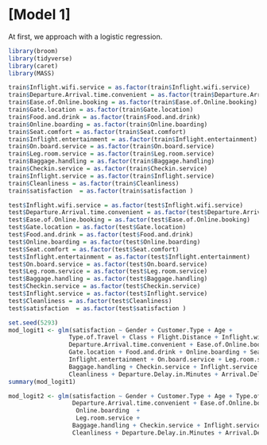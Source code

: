 # [Model 1]

At first, we approach with a logistic regression. 
```r
library(broom)
library(tidyverse)
library(caret)
library(MASS)
```
```r
train$Inflight.wifi.service = as.factor(train$Inflight.wifi.service)
train$Departure.Arrival.time.convenient = as.factor(train$Departure.Arrival.time.convenient)
train$Ease.of.Online.booking = as.factor(train$Ease.of.Online.booking) 
train$Gate.location = as.factor(train$Gate.location)
train$Food.and.drink = as.factor(train$Food.and.drink)
train$Online.boarding = as.factor(train$Online.boarding)
train$Seat.comfort = as.factor(train$Seat.comfort)
train$Inflight.entertainment = as.factor(train$Inflight.entertainment)
train$On.board.service = as.factor(train$On.board.service)
train$Leg.room.service = as.factor(train$Leg.room.service)
train$Baggage.handling = as.factor(train$Baggage.handling)
train$Checkin.service = as.factor(train$Checkin.service)
train$Inflight.service = as.factor(train$Inflight.service)
train$Cleanliness = as.factor(train$Cleanliness)
train$satisfaction  = as.factor(train$satisfaction )
```

```r
test$Inflight.wifi.service = as.factor(test$Inflight.wifi.service)
test$Departure.Arrival.time.convenient = as.factor(test$Departure.Arrival.time.convenient)
test$Ease.of.Online.booking = as.factor(test$Ease.of.Online.booking) 
test$Gate.location = as.factor(test$Gate.location)
test$Food.and.drink = as.factor(test$Food.and.drink)
test$Online.boarding = as.factor(test$Online.boarding)
test$Seat.comfort = as.factor(test$Seat.comfort)
test$Inflight.entertainment = as.factor(test$Inflight.entertainment)
test$On.board.service = as.factor(test$On.board.service)
test$Leg.room.service = as.factor(test$Leg.room.service)
test$Baggage.handling = as.factor(test$Baggage.handling)
test$Checkin.service = as.factor(test$Checkin.service)
test$Inflight.service = as.factor(test$Inflight.service)
test$Cleanliness = as.factor(test$Cleanliness)
test$satisfaction  = as.factor(test$satisfaction )
```


```r
set.seed(5293)
mod_logit1 <- glm(satisfaction ~ Gender + Customer.Type + Age + 
                 Type.of.Travel + Class + Flight.Distance + Inflight.wifi.service + 
                 Departure.Arrival.time.convenient + Ease.of.Online.booking + 
                 Gate.location + Food.and.drink + Online.boarding + Seat.comfort +
                 Inflight.entertainment + On.board.service + Leg.room.service +
                 Baggage.handling + Checkin.service + Inflight.service +
                 Cleanliness + Departure.Delay.in.Minutes + Arrival.Delay.in.Minutes , data = train, family = "binomial")
summary(mod_logit1)

```

```r
mod_logit2 <- glm(satisfaction ~ Gender + Customer.Type + Age + Type.of.Travel + Class + 
                  Departure.Arrival.time.convenient + Ease.of.Online.booking + 
                   Online.boarding  +
                   Leg.room.service +
                  Baggage.handling + Checkin.service + Inflight.service +
                  Cleanliness + Departure.Delay.in.Minutes + Arrival.Delay.in.Minutes , data = train, family = "binomial")
```

